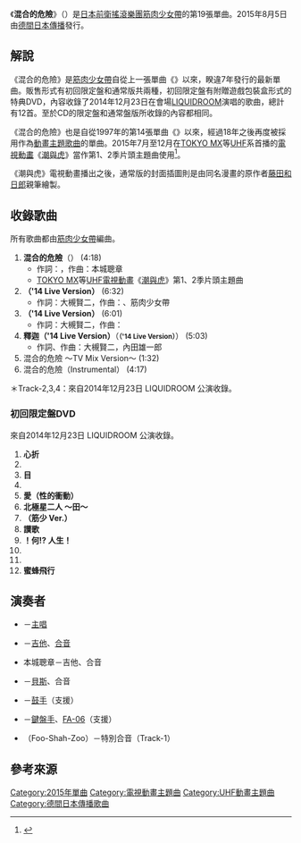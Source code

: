 {{Infobox Single
| Name           = 混合的危險<br /><small>（{{lang|ja|混ぜるな危険}}）</small>
| Artist         = [[筋肉少女帶|筋肉少女帶]]
| Album          = {{lang|ja|{{link-ja|おまけのいちにち（闘いの日々）|おまけのいちにち（闘いの日々）}}}}
| B-side         = 
| Format         = [[CD|12cmCD]]
| Released       = 2015年8月5日
| Genre          = [[搖滾樂|搖滾]]<br/>[[硬式搖滾|硬式搖滾]]<br />[[重金屬音樂|重金屬]]
| Length         = 27分43秒
| Label          = [[德間日本傳播|德間日本傳播]]
| Writer         = {{link-ja|大槻賢二|大槻ケンヂ}}（作詞）<br />本城聰章（作曲）
| Producer       = 筋肉少女帶
| Chart position = * 週榜第23名（[[Oricon公信榜|Oricon]]）
* 日榜第20名（Oricon）
| Last single    = {{link-ja|Tour Final|ツアーファイナル}}<br />（2008年） 
| This single    = '''混合的危險'''<br />（2015年）
| Next single    = [[每週輪替的奇蹟神話|每週輪替的奇蹟神話]]<br />（2016年）
}}
《'''混合的危險'''》（{{lang-ja|混ぜるな危険}}）是[[日本|日本]][[前衛搖滾|前衛]][[搖滾樂|搖滾]][[樂團|樂團]][[筋肉少女帶|筋肉少女帶]]的第19張單曲。2015年8月5日由[[德間日本傳播|德間日本傳播]]發行。

== 解說 ==
《混合的危險》是[[筋肉少女帶|筋肉少女帶]]自從上一張單曲《{{link-ja|Tour Final|ツアーファイナル}}》以來，睽違7年發行的最新單曲。販售形式有初回限定盤和通常版共兩種，初回限定盤有附贈遊戲包裝盒形式的特典DVD，內容收錄了2014年12月23日在會場[[LIQUIDROOM|LIQUIDROOM]]演唱的歌曲，總計有12首。至於CD的限定盤和通常盤版所收錄的內容都相同。

《混合的危險》也是自從1997年的第14張單曲《{{link-ja|小小的戀愛旋律 (筋肉少女帶單曲)|小さな恋のメロディ (筋肉少女帯の曲)|小小的戀愛旋律}}》以來，經過18年之後再度被採用作為[[動畫歌曲|動畫主題歌曲]]的單曲。2015年7月至12月在[[東京都會電視台|TOKYO MX]]等[[全國獨立放送協議會|UHF]]系首播的[[電視動畫|電視動畫]]《[[潮與虎#電視動畫|潮與虎]]》當作第1、2季片頭主題曲使用<ref>{{cite web|url=http://www.tkma.co.jp/jpop_news_detail/King-Show.html?nid=6298|script-title=ja:筋肉少女帯New Single TVアニメ『うしおととら』オープニングテーマ、「混ぜるな危険」アートワーク&TV SPOT解禁！|publisher=[[德間日本傳播|德間日本傳播]]|date=2015-07-03|accessdate=2016-04-08|language=ja|archive-date=2018-12-16|archive-url=https://web.archive.org/web/20181216210807/http://www.tkma.co.jp/jpop_news_detail/King-Show.html?nid=6298|dead-url=no}}</ref>。

《潮與虎》電視動畫播出之後，通常版的封面插圖則是由同名漫畫的原作者[[藤田和日郎|藤田和日郎]]親筆繪製。

== 收錄歌曲 ==
所有歌曲都由[[筋肉少女帶|筋肉少女帶]]編曲。
# '''混合的危險'''（'''<small>{{lang|ja|混ぜるな危険}}</small>'''） (4:18)
#* 作詞：{{link-ja|大槻賢二|大槻ケンヂ}}，作曲：本城聰章
#* [[東京都會電視台|TOKYO MX]]等[[全國獨立放送協議會|UHF]][[電視動畫|電視動畫]]《[[潮與虎#電視動畫|潮與虎]]》第1、2季片頭主題曲
# '''{{lang|ja|イワンのばか}}（'14 Live Version）''' (6:32)
#* 作詞：大槻賢二，作曲：{{link-ja|橘高文彥|橘高文彦}}、筋肉少女帶
# '''{{lang|ja|ムツオさん}}（'14 Live Version）''' (6:01)
#* 作詞：大槻賢二，作曲：{{link-ja|內田雄一郎|内田雄一郎}}
# '''釋迦（'14 Live Version）'''（'''<small>{{lang|ja|釈迦 }}（'14 Live Version）</small>'''） (5:03)
#* 作詞、作曲：大槻賢二，內田雄一郎
# 混合的危險 ～TV Mix Version～ (1:32)
# 混合的危險（Instrumental） (4:17)

＊Track-2,3,4：來自2014年12月23日 LIQUIDROOM 公演收錄。

=== 初回限定盤DVD ===
來自2014年12月23日 LIQUIDROOM 公演收錄。
#'''心{{lang|ja|の}}折{{lang|ja|れたエンジェル}}'''
#'''{{lang|ja|ニルヴァナ}}'''
#'''{{lang|ja|ゾロ}}目'''
#'''{{lang|ja|ロシアンルーレット·マイライフ}}'''
#'''愛{{lang|ja|のリビドー}}（性的衝動）'''
#'''北極星{{lang|ja|の}}二人 ～{{lang|ja|内}}田{{lang|ja|のラブソング}}～'''
#'''{{lang|ja|ワインライダー·フォーエバー}}（筋少 Ver.）'''
#'''{{lang|ja|労働}}讃歌'''
#'''{{lang|ja|戦え}}！何{{lang|ja|を}}!? 人生{{lang|ja|を}}！'''
#'''{{lang|ja|トゥルー·ロマンス}}'''
#'''{{lang|ja|デコイとクレーター}}'''
#'''{{lang|ja|恋の}}蜜蜂飛行'''

== 演奏者 ==
* {{link-ja|大槻賢二|大槻ケンヂ}}－[[歌手|主唱]]
* {{link-ja|橘高文彥|橘高文彦}}－[[吉他|吉他]]、[[合音|合音]]
* 本城聰章－吉他、合音
* {{link-ja|內田雄一郎|内田雄一郎}}－[[貝斯|貝斯]]、合音
* {{link-ja|長谷川浩二|長谷川浩二}}－[[爵士鼓|鼓手]]（支援）
* {{link-ja|三柴理|三柴理}}－[[電子琴|鍵盤手]]、[[樂蘭公司|FA-06]]（支援）
* {{link-ja|扇愛奈|扇愛奈}}（Foo-Shah-Zoo）－特別合音（Track-1）

== 參考來源 ==
{{reflist}}

{{DEFAULTSORT:Mazeruna Kiken}}
[[Category:2015年單曲|Category:2015年單曲]]
[[Category:電視動畫主題曲|Category:電視動畫主題曲]]
[[Category:UHF動畫主題曲|Category:UHF動畫主題曲]]
[[Category:德間日本傳播歌曲|Category:德間日本傳播歌曲]]